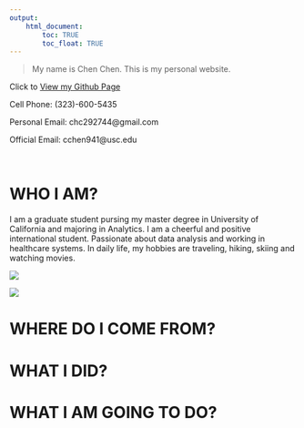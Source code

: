 ```yaml
---
output: 
    html_document:
        toc: TRUE
        toc_float: TRUE
---
```



> My name is Chen Chen. This is my personal website.


Click to [View my Github Page](https://github.com/cchen941)


Cell Phone: (323)-600-5435


Personal Email: chc292744@gmail.com


Official Email: cchen941@usc.edu


<br>


# WHO I AM?


I am a graduate student pursing my master degree in University of California and majoring in Analytics. I am a cheerful and positive international student. Passionate about data analysis and working in healthcare systems. In daily life, my hobbies are traveling, hiking, skiing and watching movies. 

![](IMG_4372.png) 


![](IMG_0126.png) 


# WHERE DO I COME FROM?


# WHAT I DID?


# WHAT I AM GOING TO DO?


